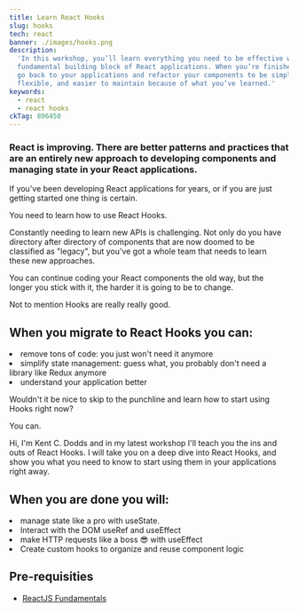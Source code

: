 ```yaml
---
title: Learn React Hooks
slug: hooks
tech: react
banner: ./images/hooks.png
description:
  'In this workshop, you’ll learn everything you need to be effective with the
  fundamental building block of React applications. When you’re finished, you’ll
  go back to your applications and refactor your components to be simpler, more
  flexible, and easier to maintain because of what you’ve learned.'
keywords:
  - react
  - react hooks
ckTag: 896450
---
```



### React is improving. There are better patterns and practices that are an entirely new approach to developing components and managing state in your React applications.

If you've been developing React applications for years, or if you are just
getting started one thing is certain.

You need to learn how to use React Hooks.

Constantly needing to learn new APIs is challenging. Not only do you have
directory after directory of components that are now doomed to be classified as
"legacy", but you've got a whole team that needs to learn these new approaches.

You can continue coding your React components the old way, but the longer you
stick with it, the harder it is going to be to change.

Not to mention Hooks are really really good.

## When you migrate to React Hooks you can:

<List>
  <Li check>remove tons of code: you just won't need it anymore</Li>
  <Li check>
    simplify state management: guess what, you probably don't need a library
    like Redux anymore
  </Li>
  <Li check>understand your application better</Li>
</List>

Wouldn't it be nice to skip to the punchline and learn how to start using Hooks
right now?

You can.

Hi, I'm Kent C. Dodds and in my latest workshop I'll teach you the ins and outs
of React Hooks. I will take you on a deep dive into React Hooks, and show you
what you need to know to start using them in your applications right away.

## When you are done you will:

<List>
  <Li check>manage state like a pro with useState.</Li>
  <Li check>Interact with the DOM useRef and useEffect</Li>
  <Li check>make HTTP requests like a boss 😎 with useEffect</Li>
  <Li check>Create custom hooks to organize and reuse component logic</Li>
</List>

## Pre-requisities

- [ReactJS Fundamentals](https://egghead.io/courses/the-beginner-s-guide-to-react)
